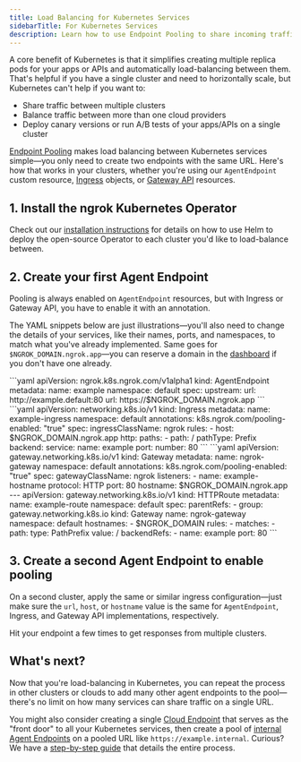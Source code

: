 ```yaml
---
title: Load Balancing for Kubernetes Services
sidebarTitle: For Kubernetes Services
description: Learn how to use Endpoint Pooling to share incoming traffic between services in different clusters or clouds.
---
```



A core benefit of Kubernetes is that it simplifies creating multiple replica
pods for your apps or APIs and automatically load-balancing
between them. That's helpful if you have a single cluster and need to
horizontally scale, but Kubernetes can't help if you want to:

- Share traffic between multiple clusters
- Balance traffic between more than one cloud providers
- Deploy canary versions or run A/B tests of your apps/APIs on a single cluster

<YouTubeEmbed
	videoId="xD1hZ84uEJs"
	title="Multi-cluster (and multi-cloud!) ingress in 60 seconds with ngrok"
/>

[Endpoint Pooling](/universal-gateway/endpoint-pooling/) makes load
balancing between Kubernetes services simple—you only need to create two
endpoints with the same URL. Here's how that works in your clusters, whether
you're using our `AgentEndpoint` custom resource,
[Ingress](/k8s/guides/using-ingresses) objects, or [Gateway
API](/k8s/guides/using-gwapi) resources.

## 1. Install the ngrok Kubernetes Operator

Check out our [installation instructions](/k8s/installation/helm/) for
details on how to use Helm to deploy the open-source Operator to each cluster
you'd like to load-balance between.

## 2. Create your first Agent Endpoint

Pooling is always enabled on `AgentEndpoint` resources, but with Ingress or
Gateway API, you have to enable it with an annotation.

The YAML snippets below are just illustrations—you'll also need to change the
details of your services, like their names, ports, and namespaces, to match what
you've already implemented. Same goes for `$NGROK_DOMAIN.ngrok.app`—you can
reserve a domain in the [dashboard](https://dashboard.ngrok.com/domains) if you
don't have one already.

<Tabs>
	<Tab title="Agent Endpoint">
		```yaml apiVersion: ngrok.k8s.ngrok.com/v1alpha1 kind: AgentEndpoint
		metadata: name: example namespace: default spec: upstream: url:
		http://example.default:80 url: https://$NGROK_DOMAIN.ngrok.app ```
	</Tab>
	<Tab title="Ingress">
		```yaml apiVersion: networking.k8s.io/v1 kind: Ingress metadata: name:
		example-ingress namespace: default annotations:
		k8s.ngrok.com/pooling-enabled: "true" spec: ingressClassName: ngrok rules: -
		host: $NGROK_DOMAIN.ngrok.app http: paths: - path: / pathType: Prefix
		backend: service: name: example port: number: 80 ```
	</Tab>
	<Tab title="Gateway API">
		```yaml apiVersion: gateway.networking.k8s.io/v1 kind: Gateway metadata:
		name: ngrok-gateway namespace: default annotations:
		k8s.ngrok.com/pooling-enabled: "true" spec: gatewayClassName: ngrok
		listeners: - name: example-hostname protocol: HTTP port: 80 hostname:
		$NGROK_DOMAIN.ngrok.app --- apiVersion: gateway.networking.k8s.io/v1 kind:
		HTTPRoute metadata: name: example-route namespace: default spec: parentRefs:
		- group: gateway.networking.k8s.io kind: Gateway name: ngrok-gateway
		namespace: default hostnames: - $NGROK_DOMAIN rules: - matches: - path:
		type: PathPrefix value: / backendRefs: - name: example port: 80 ```
	</Tab>
</Tabs>

## 3. Create a second Agent Endpoint to enable pooling

On a second cluster, apply the same or similar ingress configuration—just
make sure the `url`, `host`, or `hostname` value is the same for
`AgentEndpoint`, Ingress, and Gateway API implementations, respectively.

Hit your endpoint a few times to get responses from multiple clusters.

## What's next?

Now that you're load-balancing in Kubernetes, you can repeat the process in
other clusters or clouds to add many other agent endpoints to the pool—there's
no limit on how many services can share traffic on a single URL.

You might also consider creating a single [Cloud
Endpoint](/universal-gateway/cloud-endpoints/) that serves as the "front
door" to all your Kubernetes services, then create a pool of [internal Agent
Endpoints](/universal-gateway/internal-endpoints/) on a pooled URL like
`https://example.internal`. Curious? We have a [step-by-step
guide](/k8s/load-balancing/load-balancing-kubernetes-clusters) that
details the entire process.
